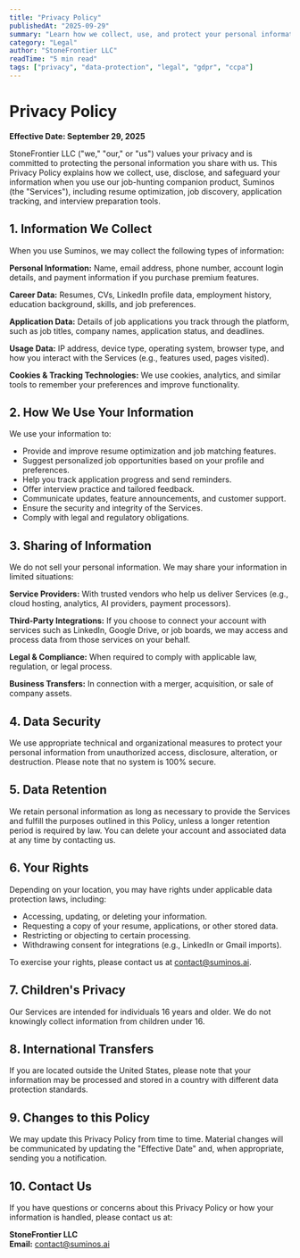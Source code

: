 ```yaml
---
title: "Privacy Policy"
publishedAt: "2025-09-29"
summary: "Learn how we collect, use, and protect your personal information when using our job-hunting companion product, Suminos."
category: "Legal"
author: "StoneFrontier LLC"
readTime: "5 min read"
tags: ["privacy", "data-protection", "legal", "gdpr", "ccpa"]
---
```


# Privacy Policy

**Effective Date: September 29, 2025**

StoneFrontier LLC ("we," "our," or "us") values your privacy and is committed to protecting the personal information you share with us. This Privacy Policy explains how we collect, use, disclose, and safeguard your information when you use our job-hunting companion product, Suminos (the "Services"), including resume optimization, job discovery, application tracking, and interview preparation tools.

## 1. Information We Collect

When you use Suminos, we may collect the following types of information:

**Personal Information:** Name, email address, phone number, account login details, and payment information if you purchase premium features.

**Career Data:** Resumes, CVs, LinkedIn profile data, employment history, education background, skills, and job preferences.

**Application Data:** Details of job applications you track through the platform, such as job titles, company names, application status, and deadlines.

**Usage Data:** IP address, device type, operating system, browser type, and how you interact with the Services (e.g., features used, pages visited).

**Cookies & Tracking Technologies:** We use cookies, analytics, and similar tools to remember your preferences and improve functionality.

## 2. How We Use Your Information

We use your information to:

- Provide and improve resume optimization and job matching features.
- Suggest personalized job opportunities based on your profile and preferences.
- Help you track application progress and send reminders.
- Offer interview practice and tailored feedback.
- Communicate updates, feature announcements, and customer support.
- Ensure the security and integrity of the Services.
- Comply with legal and regulatory obligations.

## 3. Sharing of Information

We do not sell your personal information. We may share your information in limited situations:

**Service Providers:** With trusted vendors who help us deliver Services (e.g., cloud hosting, analytics, AI providers, payment processors).

**Third-Party Integrations:** If you choose to connect your account with services such as LinkedIn, Google Drive, or job boards, we may access and process data from those services on your behalf.

**Legal & Compliance:** When required to comply with applicable law, regulation, or legal process.

**Business Transfers:** In connection with a merger, acquisition, or sale of company assets.

## 4. Data Security

We use appropriate technical and organizational measures to protect your personal information from unauthorized access, disclosure, alteration, or destruction. Please note that no system is 100% secure.

## 5. Data Retention

We retain personal information as long as necessary to provide the Services and fulfill the purposes outlined in this Policy, unless a longer retention period is required by law. You can delete your account and associated data at any time by contacting us.

## 6. Your Rights

Depending on your location, you may have rights under applicable data protection laws, including:

- Accessing, updating, or deleting your information.
- Requesting a copy of your resume, applications, or other stored data.
- Restricting or objecting to certain processing.
- Withdrawing consent for integrations (e.g., LinkedIn or Gmail imports).

To exercise your rights, please contact us at contact@suminos.ai.

## 7. Children's Privacy

Our Services are intended for individuals 16 years and older. We do not knowingly collect information from children under 16.

## 8. International Transfers

If you are located outside the United States, please note that your information may be processed and stored in a country with different data protection standards.

## 9. Changes to this Policy

We may update this Privacy Policy from time to time. Material changes will be communicated by updating the "Effective Date" and, when appropriate, sending you a notification.

## 10. Contact Us

If you have questions or concerns about this Privacy Policy or how your information is handled, please contact us at:

**StoneFrontier LLC**  
**Email:** contact@suminos.ai
